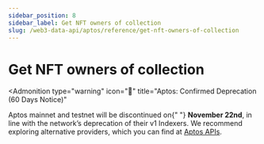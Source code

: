 ```yaml
---
sidebar_position: 8
sidebar_label: Get NFT owners of collection
slug: /web3-data-api/aptos/reference/get-nft-owners-of-collection
---
```



# Get NFT owners of collection


<Admonition
  type="warning"
  icon="🚨"
  title="Aptos: Confirmed Deprecation (60 Days Notice)"
>
  <p>
    Aptos mainnet and testnet will be discontinued on{" "}
    <strong>November 22nd</strong>, in line with the network’s deprecation of
    their v1 Indexers. We recommend exploring alternative providers, which you
    can find at <a href="https://aptos.dev/en/build/apis">Aptos APIs</a>.
  </p>
</Admonition>
<ApiReference {...config["aptos-web3"].getNFTOwnersOfCollection} />
